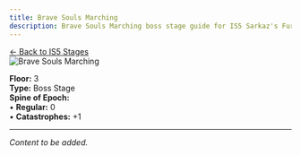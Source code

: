 ```yaml
---
title: Brave Souls Marching
description: Brave Souls Marching boss stage guide for IS5 Sarkaz's Furnaceside Fables
---
```


<div class="back-button-container">
  <a href="/is5-sarkaz/stages/" class="back-button">
    <span class="back-arrow">←</span>
    <span class="back-text">Back to IS5 Stages</span>
  </a>
</div>


<img src="/stages/is5/brave-souls-marching.png" alt="Brave Souls Marching" />

**Floor:** 3  
**Type:** Boss Stage  
**Spine of Epoch:**<br />
• **Regular:** 0<br />
• **Catastrophes:** +1

---

*Content to be added.*
